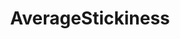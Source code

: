 ---
title: AverageStickiness
openapi: ../analytics-api.json post /rpc/Analytics/AverageStickiness
---